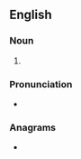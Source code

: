 ==English==

===Noun===
{{head|en|noun plural form}}

# {{plural of|aging|lang=en}}

===Pronunciation===
* {{IPA|/ˈeɪ.dʒɪŋz/|lang=en}}

===Anagrams===
* {{anagrams|en|Gangis|niggas|saggin'}}
